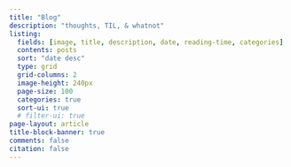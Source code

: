 ```yaml
---
title: "Blog"
description: "thoughts, TIL, & whatnot"
listing:
  fields: [image, title, description, date, reading-time, categories]
  contents: posts
  sort: "date desc"
  type: grid
  grid-columns: 2
  image-height: 240px
  page-size: 100
  categories: true
  sort-ui: true
  # filter-ui: true
page-layout: article
title-block-banner: true
comments: false
citation: false
---
```



